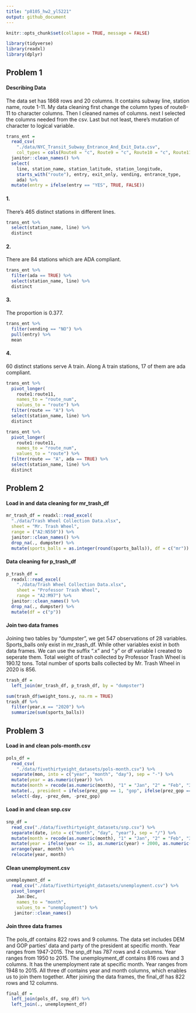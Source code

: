 ```yaml
---
title: "p8105_hw2_yl5221"
output: github_document
---
```


```r
knitr::opts_chunk$set(collapse = TRUE, message = FALSE)
```

```r
library(tidyverse)
library(readxl)
library(dplyr)
```

## Problem 1

#### Describing Data

The data set has 1868 rows and 20 columns. It contains subway line, station name, route 1-11. My data cleaning first change the column types of route8-11 to character columns. Then I cleaned names of columns. next I selected the columns needed from the csv. Last but not least, there's mutation of character to logical variable.

```r
trans_ent = 
  read_csv(
    "./data/NYC_Transit_Subway_Entrance_And_Exit_Data.csv",
    col_types = cols(Route8 = "c", Route9 = "c", Route10 = "c", Route11 = "c")) %>% 
  janitor::clean_names() %>% 
  select(
    line, station_name, station_latitude, station_longitude, 
    starts_with("route"), entry, exit_only, vending, entrance_type, 
    ada) %>% 
  mutate(entry = ifelse(entry == "YES", TRUE, FALSE))
```

#### 1.

There's 465 distinct stations in different lines.

```r
trans_ent %>% 
  select(station_name, line) %>% 
  distinct
```

#### 2. 

There are 84 stations which are ADA compliant.

```r
trans_ent %>% 
  filter(ada == TRUE) %>% 
  select(station_name, line) %>% 
  distinct
```

#### 3.

The proportion is 0.377.
```r
trans_ent %>% 
  filter(vending == "NO") %>% 
  pull(entry) %>% 
  mean
```

#### 4.
60 distinct stations serve A train. Along A train stations, 17 of them are ada compliant.
```r
trans_ent %>% 
  pivot_longer(
    route1:route11,
    names_to = "route_num",
    values_to = "route") %>% 
  filter(route == "A") %>% 
  select(station_name, line) %>% 
  distinct

trans_ent %>% 
  pivot_longer(
    route1:route11,
    names_to = "route_num",
    values_to = "route") %>% 
  filter(route == "A", ada == TRUE) %>% 
  select(station_name, line) %>% 
  distinct
```


## Problem 2
 
#### Load in and data cleaning for mr_trash_df
```r
mr_trash_df = readxl::read_excel(
  "./data/Trash Wheel Collection Data.xlsx", 
  sheet = "Mr. Trash Wheel",
  range = ("A2:N550")) %>%
  janitor::clean_names() %>% 
  drop_na(., dumpster) %>% 
  mutate(sports_balls = as.integer(round(sports_balls)), df = c("mr")) 
```


#### Data cleaning for p_trash_df
```r
p_trash_df =
  readxl::read_excel(
    "./data/Trash Wheel Collection Data.xlsx",
    sheet = "Professor Trash Wheel",
    range = "A2:M97") %>% 
  janitor::clean_names() %>% 
  drop_na(., dumpster) %>% 
  mutate(df = c("p")) 
```

#### Join two data frames
Joining two tables by "dumpster", we get 547 observations of 28 variables. Sports_balls only exist in mr_trash_df. While other variables exist in both data frames. We can use the suffix ".x" and ".y" or df variable I created to seperate them. Total weight of trash collected by Professor Trash Wheel is 190.12 tons. Total number of sports balls collected by Mr. Trash Wheel in 2020 is 856.
```r
trash_df =
  left_join(mr_trash_df, p_trash_df, by = "dumpster") 
```

```r
sum(trash_df$weight_tons.y, na.rm = TRUE)
trash_df %>% 
  filter(year.x == "2020") %>% 
  summarize(sum(sports_balls))
```
## Problem 3

#### Load in and clean pols-month.csv
```r
pols_df =
  read_csv(
    "./data/fivethirtyeight_datasets/pols-month.csv") %>% 
  separate(mon, into = c("year", "month", "day"), sep = "-") %>%
  mutate(year = as.numeric(year)) %>% 
  mutate(month = recode(as.numeric(month), "1" = "Jan", "2" = "Feb", "3" = "Mar", "4" = "Apr", "5" = "May", "6" = "Jun", "7" = "Jul", "8" = "Aug", "9" = "Sep", "10" = "Oct", "11" = "Nov", "12" = "Dec")) %>% 
  mutate(., president = ifelse(prez_gop == 1, "gop", ifelse(prez_gop == 0, "dem", "other"))) %>% 
  select(-day, -prez_dem, -prez_gop)
```

#### Load in and clean snp.csv
```r
snp_df =
  read_csv("./data/fivethirtyeight_datasets/snp.csv") %>% 
  separate(date, into = c("month", "day", "year"), sep = "/") %>% 
  mutate(month = recode(as.numeric(month), "1" = "Jan", "2" = "Feb", "3" = "Mar", "4" = "Apr", "5" = "May", "6" = "Jun", "7" = "Jul", "8" = "Aug", "9" = "Sep", "10" = "Oct", "11" = "Nov", "12" = "Dec")) %>% 
  mutate(year = ifelse(year <= 15, as.numeric(year) + 2000, as.numeric(year) + 1900)) %>% 
  arrange(year, month) %>% 
  relocate(year, month)
```

#### Clean unemployment.csv 
```r
unemployment_df =
  read_csv("./data/fivethirtyeight_datasets/unemployment.csv") %>% 
  pivot_longer(
    Jan:Dec,
    names_to = "month", 
    values_to = "unemployment") %>% 
   janitor::clean_names()
```

#### Join three data frames
The pols_df contains 822 rows and 9 columns. The data set includes DEM and GOP parties' data and party of the president at specific month. Year ranges from 1947-2015. The snp_df has 787 rows and 4 columns. Year ranges from 1950 to 2015. The unemployment_df contains 816 rows and 3 columns. It has the unemployment rate at specific month. Year ranges from 1948 to 2015. All three df contains year and month columns, which enables us to join them together. After joining the data frames, the final_df has 822 rows and 12 columns. 
```r
final_df = 
  left_join(pols_df, snp_df) %>%
  left_join(., unemployment_df)
```

